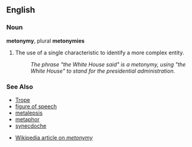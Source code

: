 ==English==

===Noun===
'''metonymy''', plural '''metonymies'''

# The use of a single characteristic to identify a more complex entity.
#: ''The phrase "the White House said" is a metonymy, using "the White House" to stand for the presidential administration.''

===See Also===
*[[Trope]]
*[[figure of speech]]
*[[metalepsis]]
*[[metaphor]]
*[[synecdoche]]

*[[w:metonymy|Wikipedia article on ''metonymy'']]